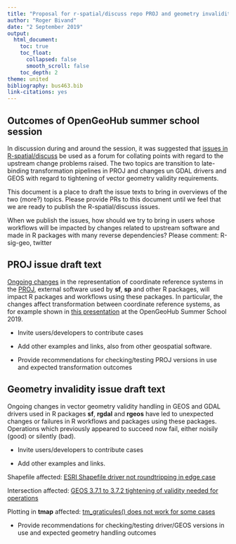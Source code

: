 ```yaml
---
title: "Proposal for r-spatial/discuss repo PROJ and geometry invalidity issues"
author: "Roger Bivand"
date: "2 September 2019"
output: 
  html_document:
    toc: true
    toc_float:
      collapsed: false
      smooth_scroll: false
    toc_depth: 2
theme: united
bibliography: bus463.bib
link-citations: yes
---
```


## Outcomes of OpenGeoHub summer school session 

In discussion during and around the session, it was suggested that [issues in R-spatial/discuss](https://github.com/r-spatial/discuss) be used as a forum for collating points with regard to the upstream change problems raised. The two topics are transition to late-binding transformation pipelines in PROJ and changes un GDAL drivers and GEOS with regard to tightening of vector geometry validity requirements.

This document is a place to draft the issue texts to bring in overviews of the two (more?) topics. Please provide PRs to this document until we feel that we are ready to publish the R-spatial/discuss issues.

When we publish the issues, how should we try to bring in users whose workflows will be impacted by changes related to upstream software and made in R packages with many reverse dependencies? Please comment: R-sig-geo, twitter


## PROJ issue draft text

[Ongoing changes](https://proj.org/development/migration.html) in the representation of coordinate reference systems in the [PROJ](https://proj.org), external software used by **sf**, **sp** and other R packages, will impact R packages and workflows using these packages. In particular, the changes affect transformation between coordinate reference systems, as for example shown in [this presentation](https://rsbivand.github.io/geostat19_talk/geostat_bivand_19.html) at the OpenGeoHub Summer School 2019.

- Invite users/developers to contribute cases

- Add other examples and links, also from other geospatial software.

- Provide recommendations for checking/testing PROJ versions in use and expected transformation outcomes


## Geometry invalidity issue draft text

Ongoing changes in vector geometry validity handling in GEOS and GDAL drivers used in R packages **sf**, **rgdal** and **rgeos** have led to unexpected changes or failures in R workflows and packages using these packages. Operations which previously appeared to succeed now fail, either noisily (good) or silently (bad).

- Invite users/developers to contribute cases

- Add other examples and links.

Shapefile affected: [ESRI Shapefile driver not roundtripping in edge case](https://github.com/r-spatial/sf/issues/1130)

Intersection affected: [GEOS 3.7.1 to 3.7.2 tightening of validity needed for operations](https://github.com/r-spatial/sf/issues/1121)

Plotting in **tmap** affected: [tm_graticules() does not work for some cases](https://github.com/mtennekes/tmap/issues/333)

- Provide recommendations for checking/testing driver/GEOS versions in use and expected geometry handling outcomes



